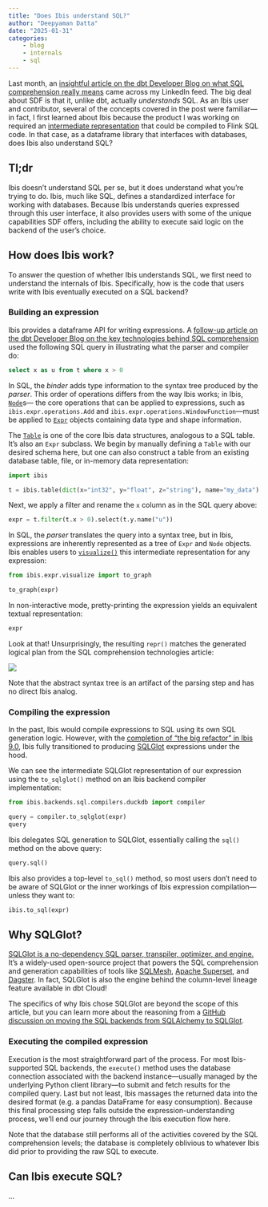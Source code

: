 ```yaml
---
title: "Does Ibis understand SQL?"
author: "Deepyaman Datta"
date: "2025-01-31"
categories:
    - blog
    - internals
    - sql
---
```


Last month, an [insightful article on the dbt Developer Blog on what SQL comprehension really means](https://docs.getdbt.com/blog/the-levels-of-sql-comprehension)
came across my LinkedIn feed. The big deal about SDF is that it, unlike dbt, actually _understands_
SQL. As an Ibis user and contributor, several of the concepts covered in the post were familiar—in
fact, I first learned about Ibis because the product I was working on required an
[intermediate representation](https://en.wikipedia.org/wiki/Intermediate_representation) that could
be compiled to Flink SQL code. In that case, as a dataframe library that interfaces with databases,
does Ibis also understand SQL?

## Tl;dr

Ibis doesn't understand SQL per se, but it does understand what you're trying to do. Ibis, much like
SQL, defines a standardized interface for working with databases. Because Ibis understands queries
expressed through this user interface, it also provides users with some of the unique capabilities
SDF offers, including the ability to execute said logic on the backend of the user's choice.

## How does Ibis work?

To answer the question of whether Ibis understands SQL, we first need to understand the internals of
Ibis. Specifically, how is the code that users write with Ibis eventually executed on a SQL backend?

### Building an expression

Ibis provides a dataframe API for writing expressions. A
[follow-up article on the dbt Developer Blog on the key technologies behind SQL comprehension](https://docs.getdbt.com/blog/sql-comprehension-technologies)
used the following SQL query in illustrating what the parser and compiler do:

```sql
select x as u from t where x > 0
```

In SQL, the _binder_ adds type information to the syntax tree produced by the _parser_. This order
of operations differs from the way Ibis works; in Ibis, [`Node`](../../concepts/internals.qmd#the-ibis.expr.types.node-class)s—
the core operations that can be applied to expressions, such as `ibis.expr.operations.Add` and
`ibis.expr.operations.WindowFunction`—must be applied to [`Expr`](../../concepts/internals.qmd#the-expr-class)
objects containing data type and shape information.

The [`Table`](../../reference/expression-tables.qmd#ibis.expr.types.relations.Table) is one of the
core Ibis data structures, analogous to a SQL table. It's also an `Expr` subclass. We begin by
manually defining a `Table` with our desired schema here, but one can also construct a table from an
existing database table, file, or in-memory data representation:

```python
import ibis

t = ibis.table(dict(x="int32", y="float", z="string"), name="my_data")
```

Next, we apply a filter and rename the `x` column as in the SQL query above:

```python
expr = t.filter(t.x > 0).select(t.y.name("u"))
```

In SQL, the _parser_ translates the query into a syntax tree, but in Ibis, expressions are
inherently represented as a tree of `Expr` and `Node` objects. Ibis enables users to [`visualize()`](../../reference/expression-tables.qmd#ibis.expr.types.relations.Table.visualize)
this intermediate representation for any expression:

```python
from ibis.expr.visualize import to_graph

to_graph(expr)
```

In non-interactive mode, pretty-printing the expression yields an equivalent textual representation:

```python
expr
```

Look at that! Unsurprisingly, the resulting `repr()` matches the generated logical plan from the SQL
comprehension technologies article:

![](logical_plan.png)

Note that the abstract syntax tree is an artifact of the parsing step and has no direct Ibis analog.

### Compiling the expression

In the past, Ibis would compile expressions to SQL using its own SQL generation logic. However, with
the [completion of "the big refactor" in Ibis 9.0](https://ibis-project.org/posts/ibis-version-9.0.0-release/),
Ibis fully transitioned to producing [SQLGlot](https://github.com/tobymao/sqlglot) expressions under
the hood.

We can see the intermediate SQLGlot representation of our expression using the `to_sqlglot()` method
on an Ibis backend compiler implementation:

```python
from ibis.backends.sql.compilers.duckdb import compiler

query = compiler.to_sqlglot(expr)
query
```

Ibis delegates SQL generation to SQLGlot, essentially calling the `sql()` method on the above query:

```python
query.sql()
```

Ibis also provides a top-level `to_sql()` method, so most users don't need to be aware of SQLGlot or
the inner workings of Ibis expression compilation—unless they want to:

```python
ibis.to_sql(expr)
```

::: {.callout-tip}
## Why SQLGlot?

[SQLGlot is a no-dependency SQL parser, transpiler, optimizer, and engine.](https://sqlglot.com/sqlglot.html)
It's a widely-used open-source project that powers the SQL comprehension and generation capabilities
of tools like [SQLMesh](https://github.com/TobikoData/sqlmesh), [Apache Superset](https://github.com/apache/superset),
and [Dagster](https://github.com/dagster-io/dagster). In fact, SQLGlot is also the engine behind the
column-level lineage feature available in dbt Cloud!

The specifics of why Ibis chose SQLGlot are beyond the scope of this article, but you can learn more
about the reasoning from a [GitHub discussion on moving the SQL backends from SQLAlchemy to SQLGlot](https://github.com/ibis-project/ibis/discussions/7213).
:::

### Executing the compiled expression

Execution is the most straightforward part of the process. For most Ibis-supported SQL backends, the
`execute()` method uses the database connection associated with the backend instance—usually managed
by the underlying Python client library—to submit and fetch results for the compiled query. Last but
not least, Ibis massages the returned data into the desired format (e.g. a pandas DataFrame for easy
consumption). Because this final processing step falls outside the expression-understanding process,
we'll end our journey through the Ibis execution flow here.

Note that the database still performs all of the activities covered by the SQL comprehension levels;
the database is completely oblivious to whatever Ibis did prior to providing the raw SQL to execute.

## Can Ibis execute SQL?

...
